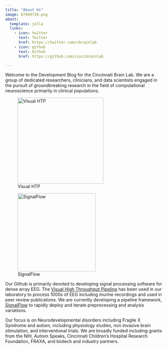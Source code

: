 ```yaml
---
title: "About Us"
image: 87449739.png
about:
  template: jolla
  links:
    - icon: twitter
      text: Twitter
      href: https://twitter.com/cbrainlab
    - icon: github
      text: Github
      href: https://github.com/cincibrainlab

---
```


Welcome to the Development Blog for the Cincinnati Brain Lab. We are a group of dedicated researchers, clinicians, and data scientists engaged in the pursuit of groundbreaking research in the field of computational neuroscience primarily in clinical populations.

::: {layout-ncol=2}
![Visual HTP](figures/3gS_BZD4.png){width=275}

![SignalFlow](figures/sflogo.png){width=250}
:::

Our Github is primarily devoted to developing signal processing software for dense array EEG. The [Visual High Throughput Pipeline](https://github.com/cincibrainlab/vhtp) has been used in our laboratory to process 1000s of EEG including murine recordings and used in peer review publications. We are currently developing a pipeline framework, [SignalFlow](https://github.com/cincibrainlab/SignalFlowEEG_HBCD) to rapidly deploy and iterate preprocessing and analysis variations. 

Our focus is on Neurodevelopmental disorders including Fragile X Syndrome and autism, including physiology studies, non invasive brain stimulation, and interventional trials. We are broadly funded including grants from the NIH, Autism Speaks, Cincinnati Children's Hospital Research Foundation, FRAXA, and biotech and industry partners.
